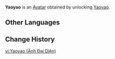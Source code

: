 {{About|the Avatar|the playable character|Yaoyao}}
{{Avatar Infobox
|title    = Yaoyao
|id       = 6100
|image    = Yaoyao Avatar.png
|type     = Character
|features = Yaoyao
|obtain   = Unlock [[Yaoyao]]
}}
'''Yaoyao''' is an [[Avatar]] obtained by unlocking [[Yaoyao]].

==Other Languages==
{{Other Languages|Yaoyao}}

==Change History==
{{Change History|3.4}}

[[vi:Yaoyao (Ảnh Đại Diện)]]